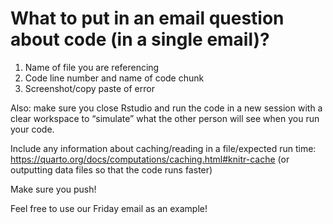 # What to put in an email question about code (in a single email)?

1.  Name of file you are referencing
2.  Code line number and name of code chunk
3.  Screenshot/copy paste of error

Also: make sure you close Rstudio and run the code in a new session with a clear workspace to "simulate" what the other person will see when you run your code.

Include any information about caching/reading in a file/expected run time: <https://quarto.org/docs/computations/caching.html#knitr-cache> (or outputting data files so that the code runs faster)

Make sure you push!

Feel free to use our Friday email as an example!
